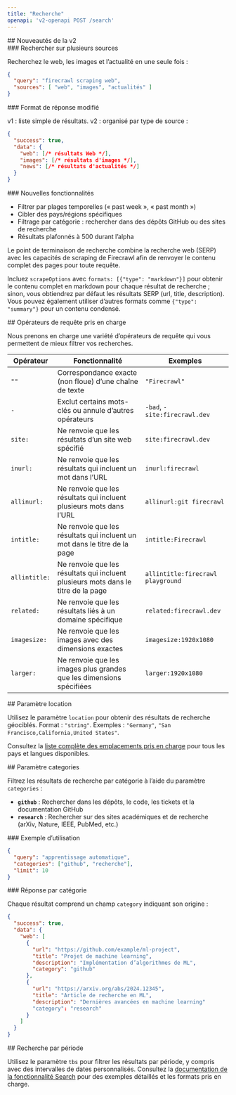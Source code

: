 ```yaml
---
title: "Recherche"
openapi: 'v2-openapi POST /search'
---
```


<div id="whats-new-in-v2">
  ## Nouveautés de la v2
</div>

<div id="search-multiple-sources">
  ### Rechercher sur plusieurs sources
</div>

Recherchez le web, les images et l’actualité en une seule fois :

```json
{
  "query": "firecrawl scraping web",
  "sources": [ "web", "images", "actualités" ]
}
```


<div id="response-format-changed">
  ### Format de réponse modifié
</div>

v1 : liste simple de résultats. v2 : organisé par type de source :

```json
{
  "success": true,
  "data": {
    "web": [/* résultats Web */],
    "images": [/* résultats d'images */],
    "news": [/* résultats d'actualités */]
  }
}
```


<div id="new-features">
  ### Nouvelles fonctionnalités
</div>

- Filtrer par plages temporelles (« past week », « past month »)
- Cibler des pays/régions spécifiques
- Filtrage par catégorie : rechercher dans des dépôts GitHub ou des sites de recherche
- Résultats plafonnés à 500 durant l’alpha

Le point de terminaison de recherche combine la recherche web (SERP) avec les capacités de scraping de Firecrawl afin de renvoyer le contenu complet des pages pour toute requête.

Incluez `scrapeOptions` avec `formats: [{"type": "markdown"}]` pour obtenir le contenu complet en markdown pour chaque résultat de recherche ; sinon, vous obtiendrez par défaut les résultats SERP (url, title, description). Vous pouvez également utiliser d’autres formats comme `{"type": "summary"}` pour un contenu condensé.

<div id="supported-query-operators">
  ## Opérateurs de requête pris en charge
</div>

Nous prenons en charge une variété d’opérateurs de requête qui vous permettent de mieux filtrer vos recherches.

| Opérateur | Fonctionnalité | Exemples |
---|-|-|
| `""` | Correspondance exacte (non floue) d’une chaîne de texte | `"Firecrawl"`
| `-` | Exclut certains mots-clés ou annule d’autres opérateurs | `-bad`, `-site:firecrawl.dev`
| `site:` | Ne renvoie que les résultats d’un site web spécifié | `site:firecrawl.dev`
| `inurl:` | Ne renvoie que les résultats qui incluent un mot dans l’URL | `inurl:firecrawl`
| `allinurl:` | Ne renvoie que les résultats qui incluent plusieurs mots dans l’URL | `allinurl:git firecrawl`
| `intitle:` | Ne renvoie que les résultats qui incluent un mot dans le titre de la page | `intitle:Firecrawl`
| `allintitle:` | Ne renvoie que les résultats qui incluent plusieurs mots dans le titre de la page | `allintitle:firecrawl playground`
| `related:` | Ne renvoie que les résultats liés à un domaine spécifique | `related:firecrawl.dev`
| `imagesize:` | Ne renvoie que les images avec des dimensions exactes | `imagesize:1920x1080`
| `larger:` | Ne renvoie que les images plus grandes que les dimensions spécifiées | `larger:1920x1080`

<div id="location-parameter">
  ## Paramètre location
</div>

Utilisez le paramètre `location` pour obtenir des résultats de recherche géociblés. Format : `"string"`. Exemples : `"Germany"`, `"San Francisco,California,United States"`.

Consultez la [liste complète des emplacements pris en charge](https://firecrawl.dev/search_locations.json) pour tous les pays et langues disponibles.

<div id="categories-parameter">
  ## Paramètre categories
</div>

Filtrez les résultats de recherche par catégorie à l’aide du paramètre `categories` :

- **`github`** : Rechercher dans les dépôts, le code, les tickets et la documentation GitHub
- **`research`** : Rechercher sur des sites académiques et de recherche (arXiv, Nature, IEEE, PubMed, etc.)

<div id="example-usage">
  ### Exemple d’utilisation
</div>

```json
{
  "query": "apprentissage automatique",
  "categories": ["github", "recherche"],
  "limit": 10
}
```


<div id="category-response">
  ### Réponse par catégorie
</div>

Chaque résultat comprend un champ `category` indiquant son origine :

```json
{
  "success": true,
  "data": {
    "web": [
      {
        "url": "https://github.com/example/ml-project",
        "title": "Projet de machine learning",
        "description": "Implémentation d’algorithmes de ML",
        "category": "github"
      },
      {
        "url": "https://arxiv.org/abs/2024.12345",
        "title": "Article de recherche en ML",
        "description": "Dernières avancées en machine learning"
        "category": "research"
      }
    ]
  }
}
```


<div id="time-based-search">
  ## Recherche par période
</div>

Utilisez le paramètre `tbs` pour filtrer les résultats par période, y compris avec des intervalles de dates personnalisés. Consultez la [documentation de la fonctionnalité Search](https://docs.firecrawl.dev/features/search#time-based-search) pour des exemples détaillés et les formats pris en charge.